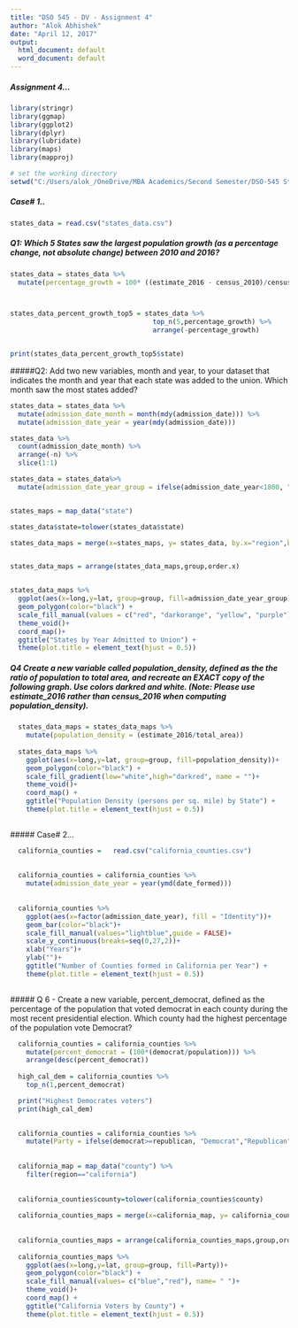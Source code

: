 ---
title: "DSO 545 - DV - Assignment 4"
author: "Alok Abhishek"
date: "April 12, 2017"
output:
  html_document: default
  word_document: default
---

##### Assignment 4...

```{r}
library(stringr)
library(ggmap)
library(ggplot2)
library(dplyr)
library(lubridate)
library(maps)
library(mapproj)

# set the working directory
setwd("C:/Users/alok_/OneDrive/MBA Academics/Second Semester/DSO-545 Statistical Computing and Data Visualization/Assignment/Assignment_4")
```
##### Case# 1..

```{r}
states_data = read.csv("states_data.csv")

```

##### Q1: Which 5 States saw the largest population growth (as a percentage change, not absolute change) between 2010 and 2016?

```{r}
states_data = states_data %>%
  mutate(percentage_growth = 100* ((estimate_2016 - census_2010)/census_2010))



states_data_percent_growth_top5 = states_data %>%
                                    top_n(5,percentage_growth) %>%
                                    arrange(-percentage_growth)


print(states_data_percent_growth_top5$state)
```


#####Q2: Add two new variables, month and year, to your dataset that indicates the month and year that each state was added to the union. Which month saw the most states added?

```{r}
states_data = states_data %>%
  mutate(admission_date_month = month(mdy(admission_date))) %>%
  mutate(admission_date_year = year(mdy(admission_date))) 

states_data %>%
  count(admission_date_month) %>%
  arrange(-n) %>%
  slice(1:1)

states_data = states_data%>%
  mutate(admission_date_year_group = ifelse(admission_date_year<1800, "Before 1800",ifelse(admission_date_year<1850, "1800 - 1849",ifelse(admission_date_year<1900, "1850 - 1899","After 1900"))))


states_maps = map_data("state")

states_data$state=tolower(states_data$state)

states_data_maps = merge(x=states_maps, y= states_data, by.x="region",by.y="state", all.x = T)


states_data_maps = arrange(states_data_maps,group,order.x)


states_data_maps %>%
  ggplot(aes(x=long,y=lat, group=group, fill=admission_date_year_group))+
  geom_polygon(color="black") +
  scale_fill_manual(values = c("red", "darkorange", "yellow", "purple"), name = "")+
  theme_void()+ 
  coord_map()+
  ggtitle("States by Year Admitted to Union") + 
  theme(plot.title = element_text(hjust = 0.5))


```



##### Q4 Create a new variable called population_density, defined as the the ratio of population to total area, and recreate an EXACT copy of the following graph. Use colors darkred and white. (Note: Please use estimate_2016 rather than census_2016 when computing population_density).
  
```{r}  
  states_data_maps = states_data_maps %>%
    mutate(population_density = (estimate_2016/total_area))
  
  states_data_maps %>%
    ggplot(aes(x=long,y=lat, group=group, fill=population_density))+
    geom_polygon(color="black") +
    scale_fill_gradient(low="white",high="darkred", name = "")+ 
    theme_void()+ 
    coord_map() +
    ggtitle("Population Density (persons per sq. mile) by State") + 
    theme(plot.title = element_text(hjust = 0.5))
  
```

  ##### Case# 2...
  
```{r}  
  california_counties =   read.csv("california_counties.csv")
  
  
  california_counties = california_counties %>%
    mutate(admission_date_year = year(ymd(date_formed))) 
  
  
  california_counties %>%
    ggplot(aes(x=factor(admission_date_year), fill = "Identity"))+
    geom_bar(color="black")+
    scale_fill_manual(values="lightblue",guide = FALSE)+
    scale_y_continuous(breaks=seq(0,27,2))+
    xlab("Years")+
    ylab("")+
    ggtitle("Number of Counties formed in California per Year") + 
    theme(plot.title = element_text(hjust = 0.5))
  
```

  ##### Q 6 - Create a new variable, percent_democrat, defined as the percentage of the population that voted  democrat in each county during the most recent presidential election. Which county had the highest  percentage of the population vote Democrat?

```{r}  
  california_counties = california_counties %>%
    mutate(percent_democrat = (100*(democrat/population))) %>%
    arrange(desc(percent_democrat))
  
  high_cal_dem = california_counties %>%
    top_n(1,percent_democrat)

  print("Highest Democrates voters")
  print(high_cal_dem)  

  
  california_counties = california_counties %>%
    mutate(Party = ifelse(democrat>=republican, "Democrat","Republican"))
  
  
  california_map = map_data("county") %>%
    filter(region=="california")
  
  
  california_counties$county=tolower(california_counties$county)
  
  california_counties_maps = merge(x=california_map, y= california_counties, by.x="subregion",by.y="county", all.x = T)
  
  
  california_counties_maps = arrange(california_counties_maps,group,order)
  
  california_counties_maps %>%
    ggplot(aes(x=long,y=lat, group=group, fill=Party))+
    geom_polygon(color="black") +
    scale_fill_manual(values= c("blue","red"), name= " ")+
    theme_void()+ 
    coord_map() +
    ggtitle("California Voters by County") + 
    theme(plot.title = element_text(hjust = 0.5))
```
  
  
  
  